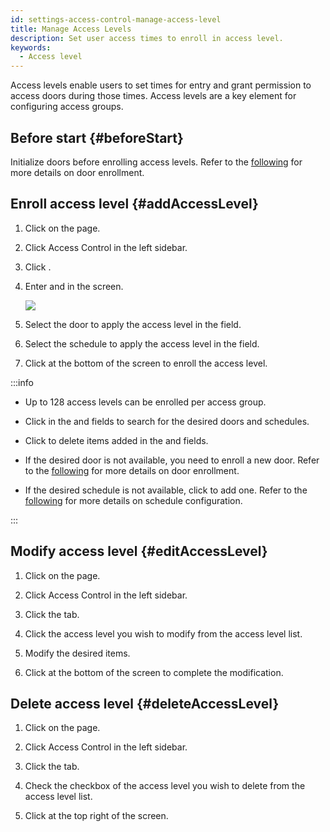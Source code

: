 ```yaml
---
id: settings-access-control-manage-access-level
title: Manage Access Levels
description: Set user access times to enroll in access level.
keywords:
  - Access level
---
```


Access levels enable users to set times for entry and grant permission to access doors during those times. Access levels are a key element for configuring access groups.

## Before start {#beforeStart}

Initialize doors before enrolling access levels. Refer to the [following](settings-door-add) for more details on door enrollment.

## Enroll access level {#addAccessLevel}

1. Click <Cmd sid='shell.header.setting' /> on the <Cmd sid='shell.header.launcher' /> page.

2. Click <Cmd>Access Control</Cmd> in the left sidebar.

3. Click <Cmd sid='button.func.addAccessLevel' product='2' />.

4. Enter <Cmd sid='common.name' product='2' /> and <Cmd sid='common.description' product='2' /> in the <Cmd sid='accessGroup.addNewAccessLevel' product='2' /> screen.

    <Image src='/img/biostarx-settings-add-access-level.png' />

5. Select the door to apply the access level in the <Cmd sid='common.door' product='2' /> field.

6. Select the schedule to apply the access level in the <Cmd sid='common.schedule' product='2' /> field.

7. Click <Cmd sid='button.apply' product='2' /> at the bottom of the screen to enroll the access level.

:::info

* Up to 128 access levels can be enrolled per access group.

* Click <IcSearch /> in the <Cmd sid='common.door' product='2' /> and <Cmd sid='common.schedule' product='2' /> fields to search for the desired doors and schedules.

* Click <IcTrash2 /> to delete items added in the <Cmd sid='common.door' product='2' /> and <Cmd sid='common.schedule' product='2' /> fields.

* If the desired door is not available, you need to enroll a new door. Refer to the [following](settings-door-add) for more details on door enrollment.

* If the desired schedule is not available, click <Cmd sid='button.plusAddSchedule' product='2' /> to add one. Refer to the [following](settings-schedule) for more details on schedule configuration.

:::

## Modify access level {#editAccessLevel}

1. Click <Cmd sid='shell.header.setting' /> on the <Cmd sid='shell.header.launcher' /> page.

2. Click <Cmd>Access Control</Cmd> in the left sidebar.

3. Click the <Cmd sid='access_control.tab.access_level' product='2' /> tab.

4. Click the access level you wish to modify from the access level list.

5. Modify the desired items.

6. Click <Cmd sid='button.apply' product='2' /> at the bottom of the screen to complete the modification.

## Delete access level {#deleteAccessLevel}

1. Click <Cmd sid='shell.header.setting' /> on the <Cmd sid='shell.header.launcher' /> page.

2. Click <Cmd>Access Control</Cmd> in the left sidebar.

3. Click the <Cmd sid='access_control.tab.access_level' product='2' /> tab.

4. Check the checkbox of the access level you wish to delete from the access level list.

5. Click <Cmd sid='button.deleteAccessLevel' product='2' /> at the top right of the screen.
